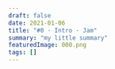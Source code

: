 ```yaml
---
draft: false
date: 2021-01-06
title: "#0 · Intro · Jam"
summary: "my little summary"
featuredImage: 000.png
tags: []
---
```


<br />
<iframe
  src=""
  width="100%"
  height="232"
  frameborder="0"
  allowtransparency="true"
  allow="encrypted-media"
></iframe>
